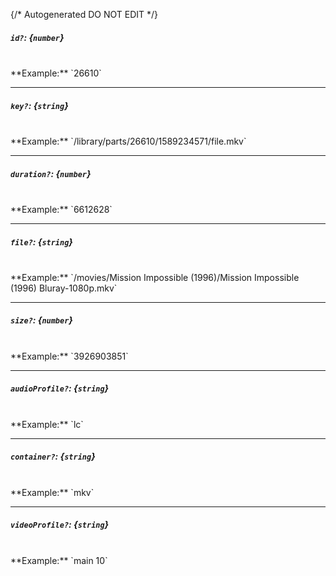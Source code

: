 {/* Autogenerated DO NOT EDIT  */}
##### `id?`: *{`number`}*
<br/>
**Example:** `26610`

---
##### `key?`: *{`string`}*
<br/>
**Example:** `/library/parts/26610/1589234571/file.mkv`

---
##### `duration?`: *{`number`}*
<br/>
**Example:** `6612628`

---
##### `file?`: *{`string`}*
<br/>
**Example:** `/movies/Mission Impossible (1996)/Mission Impossible (1996) Bluray-1080p.mkv`

---
##### `size?`: *{`number`}*
<br/>
**Example:** `3926903851`

---
##### `audioProfile?`: *{`string`}*
<br/>
**Example:** `lc`

---
##### `container?`: *{`string`}*
<br/>
**Example:** `mkv`

---
##### `videoProfile?`: *{`string`}*
<br/>
**Example:** `main 10`



